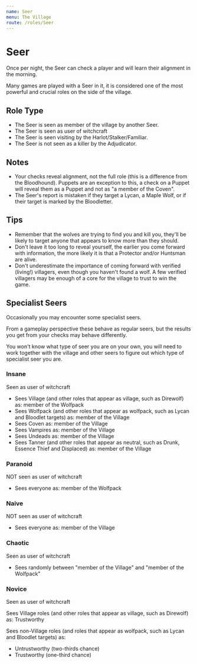 ```yaml
---
name: Seer
menu: The Village
route: /roles/Seer
---
```


# Seer

Once per night, the Seer can check a player and will learn their alignment in the morning.

Many games are played with a Seer in it, it is considered one of the most powerful and crucial roles on the side of the village.

## Role Type

- The Seer is seen as member of the village by another Seer.
- The Seer is seen as user of witchcraft
- The Seer is seen visiting by the Harlot/Stalker/Familiar.
- The Seer is not seen as a killer by the Adjudicator.

## Notes

- Your checks reveal alignment, not the full role (this is a difference from the Bloodhound). Puppets are an exception to this, a check on a Puppet will reveal them as a Puppet and not as "a member of the Coven".
- The Seer's report is mistaken if they target a Lycan, a Maple Wolf, or if their target is marked by the Bloodletter.

## Tips

- Remember that the wolves are trying to find you and kill you, they'll be likely to target anyone that appears to know more than they should.
- Don't leave it too long to reveal yourself, the earlier you come forward with information, the more likely it is that a Protector and/or Huntsman are alive.
- Don't underestimate the importance of coming forward with verified (living!) villagers, even though you haven't found a wolf. A few verified villagers may be enough of a core for the village to trust to win the game.

## Specialist Seers

Occasionally you may encounter some specialist seers.

From a gameplay perspective these behave as regular seers, but the results you get from your checks may behave differently.

You won't know what type of seer you are on your own, you will need to work together with the village and other seers to figure out which type of specialist seer you are.

### Insane

Seen as user of witchcraft

- Sees Village (and other roles that appear as village, such as Direwolf) as: member of the Wolfpack
- Sees Wolfpack (and other roles that appear as wolfpack, such as Lycan and Bloodlet targets) as: member of the Village
- Sees Coven as: member of the Village
- Sees Vampires as: member of the Village
- Sees Undeads as: member of the Village
- Sees Tanner (and other roles that appear as neutral, such as Drunk, Essence Thief and Displaced) as: member of the Village

### Paranoid

NOT seen as user of witchcraft

- Sees everyone as: member of the Wolfpack

### Naive

NOT seen as user of witchcraft

- Sees everyone as: member of the Village

### Chaotic

Seen as user of witchcraft

- Sees randomly between "member of the Village" and "member of the Wolfpack"

### Novice

Seen as user of witchcraft

Sees Village roles (and other roles that appear as village, such as Direwolf) as: Trustworthy

Sees non-Village roles (and roles that appear as wolfpack, such as Lycan and Bloodlet targets) as:

- Untrustworthy (two-thirds chance)
- Trustworthy (one-third chance)
